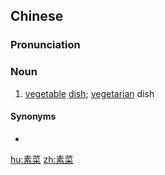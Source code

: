 ==Chinese==
{{zh-forms}}

===Pronunciation===
{{zh-pron
|m=sùcài
|c=sou3 coi3
|mn=sò͘-chhài
|cat=n
}}

===Noun===
{{zh-noun}}

# [[vegetable]] [[dish]]; [[vegetarian]] dish

====Synonyms====
* {{zh-l|齋菜}}

[[hu:素菜]]
[[zh:素菜]]